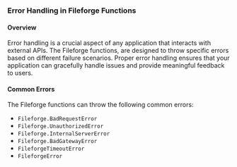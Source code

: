 ### Error Handling in Fileforge Functions

#### Overview

Error handling is a crucial aspect of any application that interacts with external APIs. The Fileforge functions, are designed to throw specific errors based on different failure scenarios. Proper error handling ensures that your application can gracefully handle issues and provide meaningful feedback to users.

#### Common Errors

The Fileforge functions can throw the following common errors:

- `Fileforge.BadRequestError`
- `Fileforge.UnauthorizedError`
- `Fileforge.InternalServerError`
- `Fileforge.BadGatewayError`
- `FileforgeTimeoutError`
- `FileforgeError`
